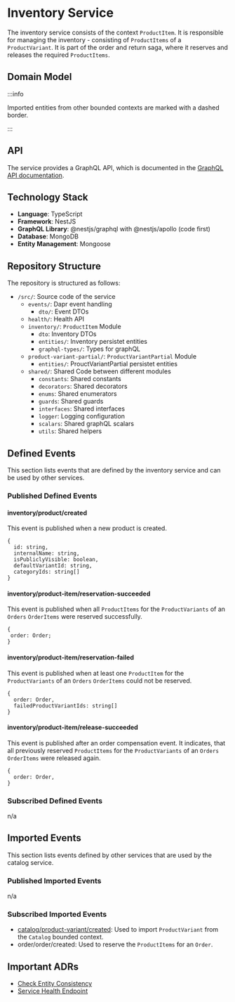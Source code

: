 
# Inventory Service

The inventory service consists of the context `ProductItem`.
It is responsible for managing the inventory - consisting of `ProductItems` of a `ProductVariant`. It is part of the order and return saga, where it reserves and releases the required `ProductItems`.

## Domain Model

<CustomImage path="/renderedDiagrams/inventoryDomainModel" width="1542.5" height="663.25" />

:::info

Imported entities from other bounded contexts are marked with a dashed border.

:::

## API

The service provides a GraphQL API, which is documented in the [GraphQL API documentation](/docs/graphql/inventory).

## Technology Stack

- **Language**: TypeScript
- **Framework**: NestJS
- **GraphQL Library**: @nestjs/graphql with @nestjs/apollo (code first)
- **Database**: MongoDB
- **Entity Management**: Mongoose

## Repository Structure

The repository is structured as follows:

<div className="repository-structure" >

- `/src/`: Source code of the service
  - `events/`: Dapr event handling
    - `dto/`: Event DTOs
  - `health/`: Health API
  - `inventory/`: `ProductItem` Module
    - `dto`: Inventory DTOs
    - `entities/`: Inventory persistet entities
    - `graphql-types/`: Types for graphQL
  - `product-variant-partial/`: `ProductVariantPartial` Module
    - `entities/`: ProuctVariantPartial persistet entities
  - `shared/`: Shared Code between different modules
    - `constants`: Shared constants
    - `decorators`: Shared decorators
    - `enums`: Shared enumerators
    - `guards`: Shared guards
    - `interfaces`: Shared interfaces
    - `logger`: Logging configuration
    - `scalars`: Shared graphQL scalars
    - `utils`: Shared helpers

</div>

## Defined Events

This section lists events that are defined by the inventory service and can be used by other services.

### Published Defined Events

#### inventory/product/created

This event is published when a new product is created.

```tsx
{
  id: string,
  internalName: string,
  isPubliclyVisible: boolean,
  defaultVariantId: string,
  categoryIds: string[]
}
```

#### inventory/product-item/reservation-succeeded

This event is published when all `ProductItems` for the `ProductVariants` of an `Orders` `OrderItems` were reserved successfully.

```tsx
{
 order: Order;
}
```

#### inventory/product-item/reservation-failed

This event is published when at least one `ProductItem` for the `ProductVariants` of an `Orders` `OrderItems` could not be reserved.

```tsx
{
  order: Order,
  failedProductVariantIds: string[]
}
```

#### inventory/product-item/release-succeeded

This event is published after an order compensation event. It indicates, that all previously reserved `ProductItems` for the `ProductVariants` of an `Orders` `OrderItems` were released again.

```tsx
{
  order: Order,
}
```

### Subscribed Defined Events

n/a

## Imported Events

This section lists events defined by other services that are used by the catalog service.

### Published Imported Events

n/a

### Subscribed Imported Events

- [catalog/product-variant/created](/docs/docs/dev-manuals/services/catalog#catalogproduct-variantcreated): Used to import `ProductVariant` from the `Catalog` bounded context.
- order/order/created: Used to reserve the `ProductItems` for an `Order`.

## Important ADRs

- [Check Entity Consistency](/docs/docs/dev-manuals/adr/check-entity-consistency)
- [Service Health Endpoint](/docs/docs/dev-manuals/adr/health-endpoint)
